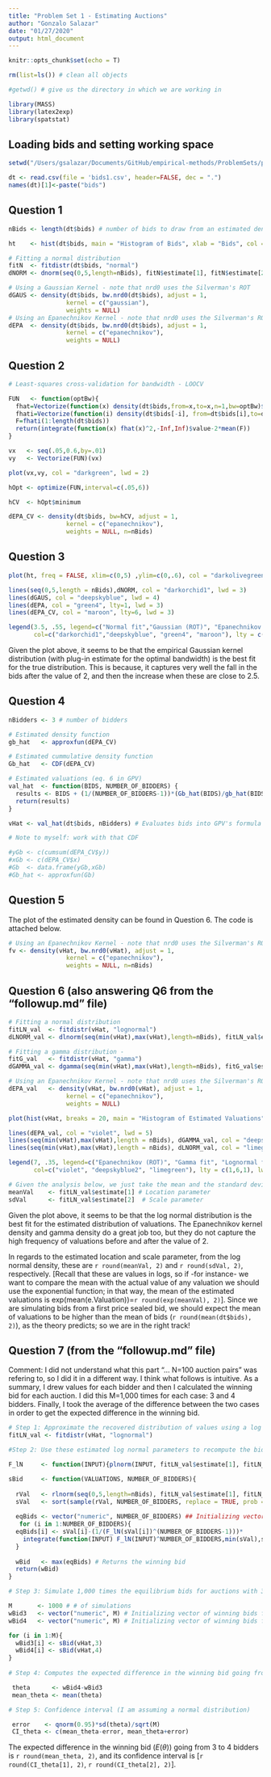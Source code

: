 ```yaml
---
title: "Problem Set 1 - Estimating Auctions"
author: "Gonzalo Salazar"
date: "01/27/2020"
output: html_document
---
```


```r
knitr::opts_chunk$set(echo = T)

rm(list=ls()) # clean all objects

#getwd() # give us the directory in which we are working in

library(MASS)
library(latex2exp)
library(spatstat)
```

## Loading bids and setting working space
```r

setwd("/Users/gsalazar/Documents/GitHub/empirical-methods/ProblemSets/pset1/")

dt <- read.csv(file = 'bids1.csv', header=FALSE, dec = ".")
names(dt)[1]<-paste("bids")

```

## Question 1
```r

nBids <- length(dt$bids) # number of bids to draw from an estimated density function

ht    <- hist(dt$bids, main = "Histogram of Bids", xlab = "Bids", col = "darkolivegreen2", breaks = 14) # histogram of bids - note the # of breaks was augmented in order to recognize graphically which empirical density fits best

# Fitting a normal distribution
fitN  <- fitdistr(dt$bids, "normal")
dNORM <- dnorm(seq(0,5,length=nBids), fitN$estimate[1], fitN$estimate[2])

# Using a Gaussian Kernel - note that nrd0 uses the Silverman's ROT
dGAUS <- density(dt$bids, bw.nrd0(dt$bids), adjust = 1, 
                kernel = c("gaussian"),
                weights = NULL)
# Using an Epanechnikov Kernel - note that nrd0 uses the Silverman's ROT
dEPA  <- density(dt$bids, bw.nrd0(dt$bids), adjust = 1, 
                kernel = c("epanechnikov"),
                weights = NULL)

```


## Question 2
```r
# Least-squares cross-validation for bandwidth - LOOCV

FUN   <- function(optBw){
  fhat=Vectorize(function(x) density(dt$bids,from=x,to=x,n=1,bw=optBw)$y)
  fhati=Vectorize(function(i) density(dt$bids[-i], from=dt$bids[i],to=dt$bids[i],n=1,bw=optBw)$y)
  F=fhati(1:length(dt$bids))
  return(integrate(function(x) fhat(x)^2,-Inf,Inf)$value-2*mean(F))
}

vx   <- seq(.05,0.6,by=.01)
vy   <- Vectorize(FUN)(vx) 

plot(vx,vy, col = "darkgreen", lwd = 2)

hOpt <- optimize(FUN,interval=c(.05,6))

hCV  <- hOpt$minimum

dEPA_CV <- density(dt$bids, bw=hCV, adjust = 1, 
                kernel = c("epanechnikov"),
                weights = NULL, n=nBids)

```

## Question 3
```r

plot(ht, freq = FALSE, xlim=c(0,5) ,ylim=c(0,.6), col = "darkolivegreen2", xlab = "Bid Values", main = "Histogram of bids + Estimated densities")

lines(seq(0,5,length = nBids),dNORM, col = "darkorchid1", lwd = 3)
lines(dGAUS, col = "deepskyblue", lwd = 4)
lines(dEPA, col = "green4", lty=1, lwd = 3)
lines(dEPA_CV, col = "maroon", lty=6, lwd = 3)

legend(3.5, .55, legend=c("Normal fit","Gaussian (ROT)", "Epanechnikov (ROT)", "Epanechnikov (LOOCV)"),
       col=c("darkorchid1","deepskyblue", "green4", "maroon"), lty = c(1,1,1,6), lwd = c(3,4,3,3), cex=.75)

```

Given the plot above, it seems to be that the empirical Gaussian kernel distribution (with plug-in estimate for the optimal bandwidth) is the best fit for the true distribution. This is because, it captures very well the fall in the bids after the value of 2, and then the increase when these are close to 2.5.

## Question 4

```r

nBidders <- 3 # number of bidders

# Estimated density function
gb_hat   <- approxfun(dEPA_CV)

# Estimated cummulative density function
Gb_hat   <- CDF(dEPA_CV) 

# Estimated valuations (eq. 6 in GPV)
val_hat  <- function(BIDS, NUMBER_OF_BIDDERS) {
  results <- BIDS + (1/(NUMBER_OF_BIDDERS-1))*(Gb_hat(BIDS)/gb_hat(BIDS))
  return(results)
}

vHat <- val_hat(dt$bids, nBidders) # Evaluates bids into GPV's formula to get the estimated valuations

# Note to myself: work with that CDF

#yGb <- c(cumsum(dEPA_CV$y))
#xGb <- c(dEPA_CV$x)
#Gb  <- data.frame(yGb,xGb)
#Gb_hat <- approxfun(Gb)

```

## Question 5

The plot of the estimated density can be found in Question 6. The code is attached below.

```r

# Using an Epanechnikov Kernel - note that nrd0 uses the Silverman's ROT
fv <- density(vHat, bw.nrd0(vHat), adjust = 1, 
                kernel = c("epanechnikov"),
                weights = NULL, n=nBids)

```

## Question 6 (also answering Q6 from the "followup.md" file)

```r

# Fitting a normal distribution
fitLN_val  <- fitdistr(vHat, "lognormal")
dLNORM_val <- dlnorm(seq(min(vHat),max(vHat),length=nBids), fitLN_val$estimate[1], fitLN_val$estimate[2])

# Fitting a gamma distribution - 
fitG_val   <- fitdistr(vHat, "gamma")
dGAMMA_val <- dgamma(seq(min(vHat),max(vHat),length=nBids), fitG_val$estimate[1], fitG_val$estimate[2])

# Using an Epanechnikov Kernel - note that nrd0 uses the Silverman's ROT
dEPA_val   <- density(vHat, bw.nrd0(vHat), adjust = 1, 
                kernel = c("epanechnikov"),
                weights = NULL)

plot(hist(vHat, breaks = 20, main = "Histogram of Estimated Valuations", xlab=TeX('$\\hat{v}$')), freq = FALSE, ylim=c(0,.4), xlim=c(0,10), col = "khaki1", xlab =TeX('Estimated Valuations ($\\hat{v}$)'), main = "Histogram of Est. Valuations + Estimated densities") # histogram of valuations - note the # of breaks was augmented in order to recognize graphically which empirical density fits best

lines(dEPA_val, col = "violet", lwd = 5)
lines(seq(min(vHat),max(vHat),length = nBids), dGAMMA_val, col = "deepskyblue2", lty=6, lwd = 3)
lines(seq(min(vHat),max(vHat),length = nBids), dLNORM_val, col = "limegreen", lwd = 4)

legend(7, .35, legend=c("Epanechnikov (ROT)", "Gamma fit", "Lognormal fit"),
       col=c("violet", "deepskyblue2", "limegreen"), lty = c(1,6,1), lwd = c(5,3,4), cex=.75)

# Given the analysis below, we just take the mean and the standard deviation from the Gaussian kernel density of valuations
meanVal    <- fitLN_val$estimate[1] # Location parameter
sdVal      <- fitLN_val$estimate[2]  # Scale parameter

```

Given the plot above, it seems to be that the log normal distribution is the best fit for the estimated distribution of valuations. The Epanechnikov kernel density and gamma density do a great job too, but they do not capture the high frequency of valuations before and after the value of 2.

In regards to the estimated location and scale parameter, from the log normal density, these are `r round(meanVal, 2)` and `r round(sdVal, 2)`, respectively. [Recall that these are values in logs, so if -for instance- we want to compare the mean with the actual value of any valuation we should use the exponential function; in that way, the mean of the estimated valuations is exp(mean(e.Valuation))=`r round(exp(meanVal), 2)`]. Since we are simulating bids from a first price sealed bid, we should expect the mean of valuations to be higher than the mean of bids (`r round(mean(dt$bids), 2)`), as the theory predicts; so we are in the right track!

## Question 7 (from the "followup.md" file)

Comment: I did not understand what this part "... N=100 auction pairs" was refering to, so I did it in a different way. I think what follows is intuitive. As a summary, I drew values for each bidder and then I calculated the winning bid for each auction. I did this M=1,000 times for each case: 3 and 4 bidders. Finally, I took the average of the difference between the two cases in order to get the expected difference in the winning bid. 

```r

# Step 1: Approximate the recovered distribution of values using a log normal
fitLN_val <- fitdistr(vHat, "lognormal") 

#Step 2: Use these estimated log normal parameters to recompute the bid function for auctions with 3 and 4 bidders (It is a function called "sBid")

F_lN     <- function(INPUT){plnorm(INPUT, fitLN_val$estimate[1], fitLN_val$estimate[2])} 

sBid     <- function(VALUATIONS, NUMBER_OF_BIDDERS){
  
  rVal   <- rlnorm(seq(0,5,length=nBids), fitLN_val$estimate[1], fitLN_val$estimate[2])  
  sVal   <- sort(sample(rVal, NUMBER_OF_BIDDERS, replace = TRUE, prob = NULL)) # Sample valuations of NUMBER_OF_BIDDERS bidders
 
  eqBids <- vector("numeric", NUMBER_OF_BIDDERS) ## Initializing vector of equilibrium bids (eq. 1 in GPV)
   for (i in 1:NUMBER_OF_BIDDERS){
  eqBids[i] <- sVal[i]-(1/(F_lN(sVal[i])^(NUMBER_OF_BIDDERS-1)))*
    integrate(function(INPUT) F_lN(INPUT)^NUMBER_OF_BIDDERS,min(sVal),sVal[i])$value
  }
  
  wBid   <- max(eqBids) # Returns the winning bid
  return(wBid)
}

# Step 3: Simulate 1,000 times the equilibrium bids for auctions with 3 and 4 bidders, respectively. 

M       <- 1000 # # of simulations
wBid3   <- vector("numeric", M) # Initializing vector of winning bids for auctions with 3 bidders
wBid4   <- vector("numeric", M) # Initializing vector of winning bids for auctions with 4 bidders

for (i in 1:M){
  wBid3[i] <- sBid(vHat,3)  
  wBid4[i] <- sBid(vHat,4)  
}
  
# Step 4: Computes the expected difference in the winning bid going from 3 to 4 bidders

 theta      <- wBid4-wBid3
 mean_theta <- mean(theta)

# Step 5: Confidence interval (I am assuming a normal distribution) 

 error    <- qnorm(0.95)*sd(theta)/sqrt(M)
 CI_theta <- c(mean_theta-error, mean_theta+error)

```

The expected difference in the winning bid ($E(\theta)$) going from 3 to 4 bidders is  `r round(mean_theta, 2)`, and its confidence interval is [`r round(CI_theta[1], 2)`, `r round(CI_theta[2], 2)`].



